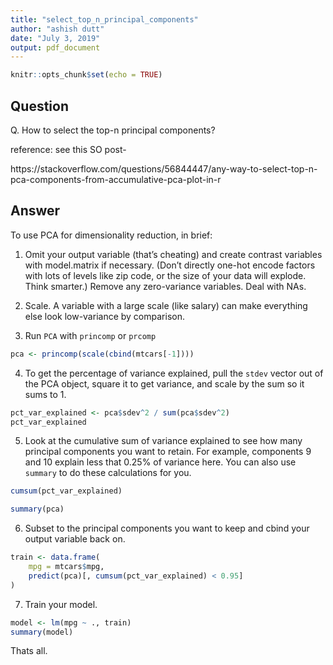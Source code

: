 ---
title: "select_top_n_principal_components"
author: "ashish dutt"
date: "July 3, 2019"
output: pdf_document
---

```{r setup, include=FALSE}
knitr::opts_chunk$set(echo = TRUE)
```

## Question

Q. How to select the top-n principal components?

reference: see this SO post- 

https://stackoverflow.com/questions/56844447/any-way-to-select-top-n-pca-components-from-accumulative-pca-plot-in-r

## Answer

To use PCA for dimensionality reduction, in brief:

1. Omit your output variable (that's cheating) and create contrast variables with model.matrix if necessary. (Don't directly one-hot encode factors with lots of levels like zip code, or the size of your data will explode. Think smarter.) Remove any zero-variance variables. Deal with NAs.

2. Scale. A variable with a large scale (like salary) can make everything else look low-variance by comparison.

3. Run `PCA` with `princomp` or `prcomp`

```{r mtcars}
pca <- princomp(scale(cbind(mtcars[-1])))
```

4. To get the percentage of variance explained, pull the `stdev` vector out of the PCA object, square it to get variance, and scale by the sum so it sums to 1.

```{r}
pct_var_explained <- pca$sdev^2 / sum(pca$sdev^2)
pct_var_explained

```

5. Look at the cumulative sum of variance explained to see how many principal components you want to retain. For example, components 9 and 10 explain less that 0.25% of variance here. You can also use `summary` to do these calculations for you.
```{r}
cumsum(pct_var_explained)
```
```{r}
summary(pca)
```
6. Subset to the principal components you want to keep and cbind your output variable back on.
```{r}
train <- data.frame(
    mpg = mtcars$mpg, 
    predict(pca)[, cumsum(pct_var_explained) < 0.95]
)
```
7. Train your model.
```{r}
model <- lm(mpg ~ ., train)
summary(model)
```
Thats all.
